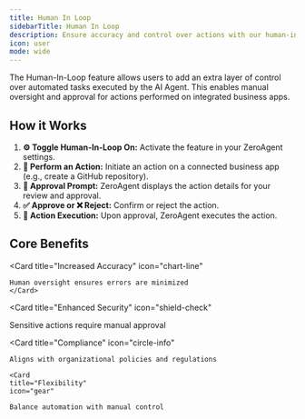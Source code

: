 ```yaml
---
title: Human In Loop
sidebarTitle: Human In Loop
description: Ensure accuracy and control over actions with our human-in-the-loop feature! 
icon: user
mode: wide
--- 
```


The Human-In-Loop feature allows users to add an extra layer of control over automated tasks executed by the AI Agent. This enables manual oversight and approval for actions performed on integrated business apps.

## How it Works

1. **⚙️ Toggle Human-In-Loop On:** Activate the feature in your ZeroAgent settings.
2. **🚀 Perform an Action:** Initiate an action on a connected business app (e.g., create a GitHub repository).
3. **📝 Approval Prompt:** ZeroAgent displays the action details for your review and approval.
4. **✅ Approve or ❌ Reject:** Confirm or reject the action.
5. **🔄 Action Execution:** Upon approval, ZeroAgent executes the action.

## Core Benefits

<CardGroup cols={2}>
  
  <Card
    title="Increased Accuracy"
    icon="chart-line" 
  >
    Human oversight ensures errors are minimized
    </Card>

 <Card
    title="Enhanced Security"
    icon="shield-check" 
  > 
  Sensitive actions require manual approval
  </Card>

  <Card
    title="Compliance"
    icon="circle-info" 
  >
    Aligns with organizational policies and regulations
  </Card>

    <Card
    title="Flexibility"
    icon="gear" 
  >
    Balance automation with manual control
  </Card>

</CardGroup>
 
 
